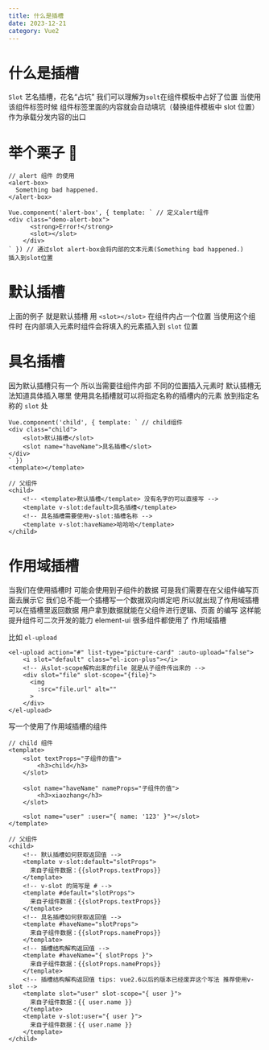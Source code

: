 ```yaml
---
title: 什么是插槽
date: 2023-12-21
category: Vue2
---
```


# 什么是插槽

`Slot` 艺名插槽，花名“占坑” 我们可以理解为`solt`在组件模板中占好了位置 当使用该组件标签时候 组件标签里面的内容就会自动填坑（替换组件模板中 slot 位置） 作为承载分发内容的出口

# 举个栗子 🌰

```vue
// alert 组件 的使用
<alert-box>
  Something bad happened.
</alert-box>

Vue.component('alert-box', { template: ` // 定义alert组件
<div class="demo-alert-box">
      <strong>Error!</strong>
      <slot></slot>
    </div>
` }) // 通过slot alert-box会将内部的文本元素(Something bad happened.)
插入到slot位置
```

# 默认插槽

上面的例子 就是默认插槽 用 `<slot></slot>` 在组件内占一个位置 当使用这个组件时 在内部填入元素时组件会将填入的元素插入到 `slot` 位置

# 具名插槽

因为默认插槽只有一个 所以当需要往组件内部 不同的位置插入元素时 默认插槽无法知道具体插入哪里 使用具名插槽就可以将指定名称的插槽内的元素 放到指定名称的 `slot` 处

```vue
Vue.component('child', { template: ` // child组件
<div class="child">
    <slot>默认插槽</slot>
    <slot name="haveName">具名插槽</slot>
</div>
` })
<template></template>

// 父组件
<child>
    <!-- <template>默认插槽</template> 没有名字的可以直接写 -->
    <template v-slot:default>具名插槽</template>
    <!-- 具名插槽需要使用v-slot:插槽名称 -->
    <template v-slot:haveName>哈哈哈</template>
</child>
```

# 作用域插槽

当我们在使用插槽时 可能会使用到子组件的数据 可是我们需要在在父组件编写页面去展示它 我们总不能一个插槽写一个数据双向绑定吧 所以就出现了作用域插槽 可以在插槽里返回数据 用户拿到数据就能在父组件进行逻辑、页面 的编写 这样能提升组件可二次开发的能力 element-ui 很多组件都使用了 作用域插槽

比如 `el-upload`

```vue
<el-upload action="#" list-type="picture-card" :auto-upload="false">
    <i slot="default" class="el-icon-plus"></i>
    <!-- 从slot-scope解构出来的file 就是从子组件传出来的 -->
    <div slot="file" slot-scope="{file}">
      <img
        :src="file.url" alt=""
      >
    </div>
</el-upload>
```

写一个使用了作用域插槽的组件

```vue
// child 组件
<template>
	<slot textProps="子组件的值">
		<h3>child</h3>
	</slot>

	<slot name="haveName" nameProps="子组件的值">
		<h3>xiaozhang</h3>
	</slot>

	<slot name="user" :user="{ name: '123' }"></slot>
</template>

// 父组件
<child> 
    <!-- 默认插槽如何获取返回值 -->
    <template v-slot:default="slotProps">
      来⾃⼦组件数据：{{slotProps.textProps}}
    </template>
    <!-- v-slot 的简写是 # -->
    <template #default="slotProps">
      来⾃⼦组件数据：{{slotProps.textProps}}
    </template>
    <!-- 具名插槽如何获取返回值 -->
    <template #haveName="slotProps">
      来⾃⼦组件数据：{{slotProps.nameProps}}
    </template>
    <!-- 插槽结构解构返回值 -->
    <template #haveName="{ slotProps }">
      来⾃⼦组件数据：{{slotProps.nameProps}}
    </template>
    <!-- 插槽结构解构返回值 tips: vue2.6以后的版本已经废弃这个写法 推荐使用v-slot -->
    <template slot="user" slot-scope="{ user }"> 
      来⾃⼦组件数据：{{ user.name }}
    </template>
    <template v-slot:user="{ user }">
      来⾃⼦组件数据：{{ user.name }}
    </template>
</child>
```
